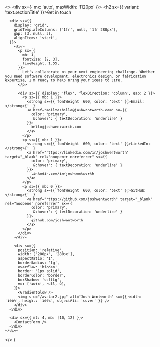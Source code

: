 
  <>
    <div sx={{ mx: 'auto', maxWidth: '1120px' }}>
      <h2 sx={{ variant: 'text.sectionTitle' }}>Get in touch</h2>

      <div sx={{
        display: 'grid',
        gridTemplateColumns: ['1fr', null, '1fr 280px'],
        gap: [3, null, 5],
        alignItems: 'start',
      }}>
        <div>
          <p sx={{
            mb: 3,
            fontSize: [2, 3],
            lineHeight: 1.55,
          }}>
            Let's collaborate on your next engineering challenge. Whether you need software development, electronics design, or fabrication expertise, I'm ready to help bring your ideas to life.
          </p>

          <div sx={{ display: 'flex', flexDirection: 'column', gap: 2 }}>
            <p sx={{ mb: 1 }}>
              <strong sx={{ fontWeight: 600, color: 'text' }}>Email:</strong>{' '}
              <a href="mailto:hello@joshwentworth.com" sx={{
                color: 'primary',
                '&:hover': { textDecoration: 'underline' }
              }}>
                hello@joshwentworth.com
              </a>
            </p>
            <p sx={{ mb: 1 }}>
              <strong sx={{ fontWeight: 600, color: 'text' }}>LinkedIn:</strong>{' '}
              <a href="https://linkedin.com/in/joshwentworth" target="_blank" rel="noopener noreferrer" sx={{
                color: 'primary',
                '&:hover': { textDecoration: 'underline' }
              }}>
                linkedin.com/in/joshwentworth
              </a>
            </p>
            <p sx={{ mb: 0 }}>
              <strong sx={{ fontWeight: 600, color: 'text' }}>GitHub:</strong>{' '}
              <a href="https://github.com/joshwentworth" target="_blank" rel="noopener noreferrer" sx={{
                color: 'primary',
                '&:hover': { textDecoration: 'underline' }
              }}>
                github.com/joshwentworth
              </a>
            </p>
          </div>
        </div>

        <div sx={{
          position: 'relative',
          width: ['200px', '280px'],
          aspectRatio: '1',
          borderRadius: 'lg',
          overflow: 'hidden',
          border: '1px solid',
          borderColor: 'border',
          boxShadow: 'softLg',
          mx: ['auto', null, 0],
        }}>
          <GradientGlow />
          <img src="/avatar2.jpg" alt="Josh Wentworth" sx={{ width: '100%', height: '100%', objectFit: 'cover' }} />
        </div>
      </div>

      <div sx={{ mt: 4, mb: [10, 12] }}>
        <ContactForm />
      </div>
    </div>

  </>
)
